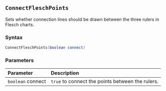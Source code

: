 ::: {.minipage data-latex="{\textwidth}"}
## `ConnectFleschPoints`

Sets whether connection lines should be drawn between the three rulers in Flesch charts.

### Syntax {-}

``` .lua
ConnectFleschPoints(boolean connect)
```

### Parameters {-}

**Parameter** | **Description**
| :-- | :-- |
| `boolean` connect | `true` to connect the points between the rulers. |
:::
